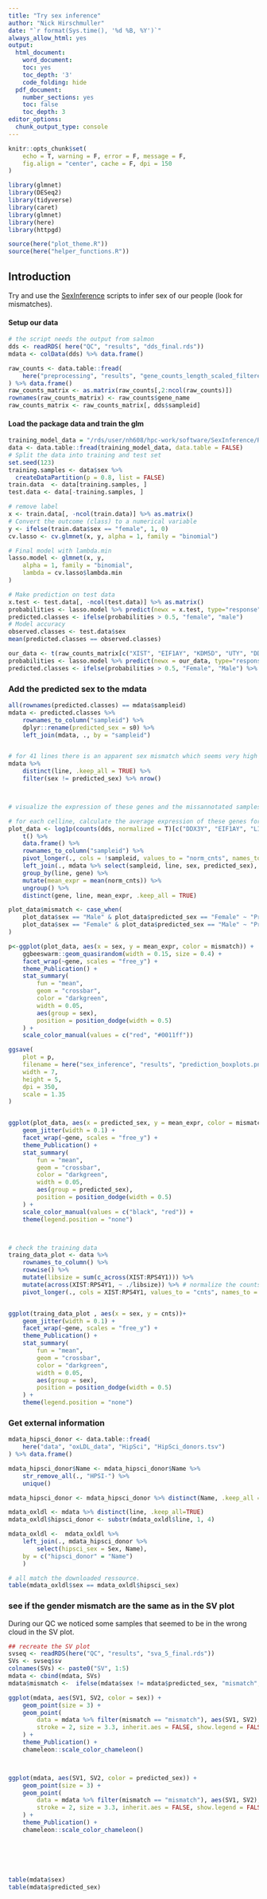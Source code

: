 ```yaml
---
title: "Try sex inference"
author: "Nick Hirschmuller"
date: "`r format(Sys.time(), '%d %B, %Y')`"
always_allow_html: yes
output:
  html_document:
    word_document:
    toc: yes
    toc_depth: '3'
    code_folding: hide
  pdf_document:
    number_sections: yes
    toc: false
    toc_depth: 3
editor_options: 
  chunk_output_type: console
---
```


```r
knitr::opts_chunk$set(
    echo = T, warning = F, error = F, message = F,
    fig.align = "center", cache = F, dpi = 150
)
```

```r
library(glmnet)
library(DESeq2)
library(tidyverse)
library(caret)
library(glmnet)
library(here)
library(httpgd)

source(here("plot_theme.R"))
source(here("helper_functions.R"))
```


## **Introduction**
Try and use the [SexInference](https://github.com/SexChrLab/SexInference) scripts to infer sex of our people (look for mismatches).


#### Setup our data
```r
# the script needs the output from salmon
dds <- readRDS( here("QC", "results", "dds_final.rds"))
mdata <- colData(dds) %>% data.frame()

raw_counts <- data.table::fread(
    here("preprocessing", "results", "gene_counts_length_scaled_filtered.tsv")
) %>% data.frame()
raw_counts_matrix <- as.matrix(raw_counts[,2:ncol(raw_counts)])
rownames(raw_counts_matrix) <- raw_counts$gene_name
raw_counts_matrix <- raw_counts_matrix[, dds$sampleid]
```


#### Load the package data and train the glm
```r
training_model_data = "/rds/user/nh608/hpc-work/software/SexInference/RNAseq/training_data/for_rna_sex_check.tsv"
data <- data.table::fread(training_model_data, data.table = FALSE)
# Split the data into training and test set
set.seed(123)
training.samples <- data$sex %>% 
  createDataPartition(p = 0.8, list = FALSE)
train.data  <- data[training.samples, ]
test.data <- data[-training.samples, ]

# remove label
x <- train.data[, -ncol(train.data)] %>% as.matrix()
# Convert the outcome (class) to a numerical variable
y <- ifelse(train.data$sex == "female", 1, 0)
cv.lasso <- cv.glmnet(x, y, alpha = 1, family = "binomial")

# Final model with lambda.min
lasso.model <- glmnet(x, y,
    alpha = 1, family = "binomial",
    lambda = cv.lasso$lambda.min
)

# Make prediction on test data
x.test <- test.data[, -ncol(test.data)] %>% as.matrix()
probabilities <- lasso.model %>% predict(newx = x.test, type="response")
predicted.classes <- ifelse(probabilities > 0.5, "female", "male")
# Model accuracy
observed.classes <- test.data$sex
mean(predicted.classes == observed.classes)

our_data <- t(raw_counts_matrix[c("XIST", "EIF1AY", "KDM5D", "UTY", "DDX3Y", "RPS4Y1"), ]) %>% as.matrix()
probabilities <- lasso.model %>% predict(newx = our_data, type="response")
predicted.classes <- ifelse(probabilities > 0.5, "Female", "Male") %>% data.frame()
```


### Add the predicted sex to the mdata
```r
all(rownames(predicted.classes) == mdata$sampleid)
mdata <- predicted.classes %>%
    rownames_to_column("sampleid") %>%
    dplyr::rename(predicted_sex = s0) %>%
    left_join(mdata, ., by = "sampleid")


# for 41 lines there is an apparent sex mismatch which seems very high
mdata %>%
    distinct(line, .keep_all = TRUE) %>%
    filter(sex != predicted_sex) %>% nrow()



# visualize the expression of these genes and the missannotated samples:

# for each celline, calculate the average expression of these genes for all conditions
plot_data <- log1p(counts(dds, normalized = T)[c("DDX3Y", "EIF1AY", "LINC00278", "RPS4Y1", "TXLNGY", "USP9Y", "UTY", "XIST"), ]) %>%
    t() %>%
    data.frame() %>%
    rownames_to_column("sampleid") %>%
    pivot_longer(., cols = !sampleid, values_to = "norm_cnts", names_to = "gene") %>%
    left_join(., mdata %>% select(sampleid, line, sex, predicted_sex), by = "sampleid") %>%
    group_by(line, gene) %>%
    mutate(mean_expr = mean(norm_cnts)) %>%
    ungroup() %>%
    distinct(gene, line, mean_expr, .keep_all = TRUE)

plot_data$mismatch <- case_when(
    plot_data$sex == "Male" & plot_data$predicted_sex == "Female" ~ "Predicted Female",
    plot_data$sex == "Female" & plot_data$predicted_sex == "Male" ~ "Predicted Male"
)

p<-ggplot(plot_data, aes(x = sex, y = mean_expr, color = mismatch)) +
    ggbeeswarm::geom_quasirandom(width = 0.15, size = 0.4) +
    facet_wrap(~gene, scales = "free_y") +
    theme_Publication() +
    stat_summary(
        fun = "mean",
        geom = "crossbar",
        color = "darkgreen",
        width = 0.05,
        aes(group = sex),
        position = position_dodge(width = 0.5)
    ) +
    scale_color_manual(values = c("red", "#0011ff")) 

ggsave(
    plot = p,
    filename = here("sex_inference", "results", "prediction_boxplots.png"),
    width = 7,
    height = 5,
    dpi = 350,
    scale = 1.35
)


ggplot(plot_data, aes(x = predicted_sex, y = mean_expr, color = mismatch)) +
    geom_jitter(width = 0.1) +
    facet_wrap(~gene, scales = "free_y") +
    theme_Publication() +
    stat_summary(
        fun = "mean",
        geom = "crossbar",
        color = "darkgreen",
        width = 0.05,
        aes(group = predicted_sex),
        position = position_dodge(width = 0.5)
    ) +
    scale_color_manual(values = c("black", "red")) +
    theme(legend.position = "none")



# check the training data
traing_data_plot <- data %>% 
    rownames_to_column() %>%
    rowwise() %>%
    mutate(libsize = sum(c_across(XIST:RPS4Y1))) %>% 
    mutate(across(XIST:RPS4Y1, ~ ./libsize)) %>% # normalize the counts by libsize 
    pivot_longer(., cols = XIST:RPS4Y1, values_to = "cnts", names_to = "gene")  


ggplot(traing_data_plot , aes(x = sex, y = cnts))+
    geom_jitter(width = 0.1) +
    facet_wrap(~gene, scales = "free_y") +
    theme_Publication() +
    stat_summary(
        fun = "mean",
        geom = "crossbar",
        color = "darkgreen",
        width = 0.05,
        aes(group = sex),
        position = position_dodge(width = 0.5)
    ) +
    theme(legend.position = "none")
```



### Get external information
```r
mdata_hipsci_donor <- data.table::fread(
    here("data", "oxLDL_data", "HipSci", "HipSci_donors.tsv")
) %>% data.frame()

mdata_hipsci_donor$Name <- mdata_hipsci_donor$Name %>%
    str_remove_all(., "HPSI-") %>%
    unique()

mdata_hipsci_donor <- mdata_hipsci_donor %>% distinct(Name, .keep_all = TRUE)

mdata_oxldl <- mdata %>% distinct(line, .keep_all=TRUE)
mdata_oxldl$hipsci_donor <- substr(mdata_oxldl$line, 1, 4) 

mdata_oxldl <-  mdata_oxldl %>%
    left_join(., mdata_hipsci_donor %>%
        select(hipsci_sex = Sex, Name),
    by = c("hipsci_donor" = "Name")
    )

# all match the downloaded ressource. 
table(mdata_oxldl$sex == mdata_oxldl$hipsci_sex)
```


### see if the gender mismatch are the same as in the SV plot
During our QC we noticed some samples that seemed to be in the wrong cloud in the SV plot.
```r
## recreate the SV plot
svseq <- readRDS(here("QC", "results", "sva_5_final.rds"))
SVs <- svseq$sv
colnames(SVs) <- paste0("SV", 1:5)
mdata <- cbind(mdata, SVs)
mdata$mismatch <-  ifelse(mdata$sex != mdata$predicted_sex, "mismatch", "match")

ggplot(mdata, aes(SV1, SV2, color = sex)) +
    geom_point(size = 3) +
    geom_point(
        data = mdata %>% filter(mismatch == "mismatch"), aes(SV1, SV2), color = "red", shape = 21,
        stroke = 2, size = 3.3, inherit.aes = FALSE, show.legend = FALSE
    ) +
    theme_Publication() +
    chameleon::scale_color_chameleon()



ggplot(mdata, aes(SV1, SV2, color = predicted_sex)) +
    geom_point(size = 3) +
    geom_point(
        data = mdata %>% filter(mismatch == "mismatch"), aes(SV1, SV2), color = "red", shape = 21,
        stroke = 2, size = 3.3, inherit.aes = FALSE, show.legend = FALSE
    ) +
    theme_Publication() +
    chameleon::scale_color_chameleon()




 

table(mdata$sex)
table(mdata$predicted_sex)

```

